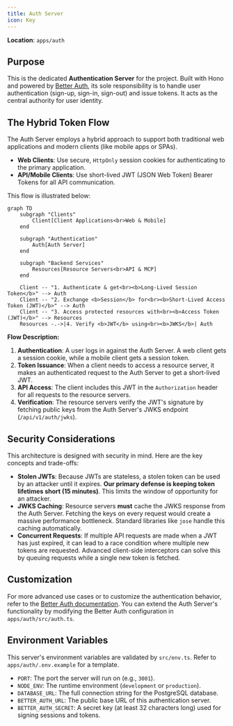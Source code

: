 ```yaml
---
title: Auth Server
icon: Key
---
```


**Location**: `apps/auth`

## Purpose

This is the dedicated **Authentication Server** for the project. Built with Hono and powered by [Better Auth](https://www.better-auth.com/), its sole responsibility is to handle user authentication (sign-up, sign-in, sign-out) and issue tokens. It acts as the central authority for user identity.

## The Hybrid Token Flow

The Auth Server employs a hybrid approach to support both traditional web applications and modern clients (like mobile apps or SPAs).

*   **Web Clients**: Use secure, `HttpOnly` session cookies for authenticating to the primary application.
*   **API/Mobile Clients**: Use short-lived JWT (JSON Web Token) Bearer Tokens for all API communication.

This flow is illustrated below:

```mermaid
graph TD
    subgraph "Clients"
        Client[Client Applications<br>Web & Mobile]
    end

    subgraph "Authentication"
        Auth[Auth Server]
    end

    subgraph "Backend Services"
        Resources[Resource Servers<br>API & MCP]
    end

    Client -- "1. Authenticate & get<br><b>Long-Lived Session Token</b>" --> Auth
    Client -- "2. Exchange <b>Session</b> for<br><b>Short-Lived Access Token (JWT)</b>" --> Auth
    Client -- "3. Access protected resources with<br><b>Access Token (JWT)</b>" --> Resources
    Resources -.->|4. Verify <b>JWT</b> using<br><b>JWKS</b>| Auth
```

**Flow Description:**

1.  **Authentication**: A user logs in against the Auth Server. A web client gets a session cookie, while a mobile client gets a session token.
2.  **Token Issuance**: When a client needs to access a resource server, it makes an authenticated request to the Auth Server to get a short-lived JWT.
3.  **API Access**: The client includes this JWT in the `Authorization` header for all requests to the resource servers.
4.  **Verification**: The resource servers verify the JWT's signature by fetching public keys from the Auth Server's JWKS endpoint (`/api/v1/auth/jwks`).

## Security Considerations

This architecture is designed with security in mind. Here are the key concepts and trade-offs:

*   **Stolen JWTs**: Because JWTs are stateless, a stolen token can be used by an attacker until it expires. **Our primary defense is keeping token lifetimes short (15 minutes)**. This limits the window of opportunity for an attacker.
*   **JWKS Caching**: Resource servers **must** cache the JWKS response from the Auth Server. Fetching the keys on every request would create a massive performance bottleneck. Standard libraries like `jose` handle this caching automatically.
*   **Concurrent Requests**: If multiple API requests are made when a JWT has just expired, it can lead to a race condition where multiple new tokens are requested. Advanced client-side interceptors can solve this by queuing requests while a single new token is fetched.

## Customization

For more advanced use cases or to customize the authentication behavior, refer to the [Better Auth documentation](https://www.better-auth.com/docs). You can extend the Auth Server's functionality by modifying the Better Auth configuration in `apps/auth/src/auth.ts`.

## Environment Variables

This server's environment variables are validated by `src/env.ts`. Refer to `apps/auth/.env.example` for a template.

*   `PORT`: The port the server will run on (e.g., `3001`).
*   `NODE_ENV`: The runtime environment (`development` or `production`).
*   `DATABASE_URL`: The full connection string for the PostgreSQL database.
*   `BETTER_AUTH_URL`: The public base URL of this authentication server.
*   `BETTER_AUTH_SECRET`: A secret key (at least 32 characters long) used for signing sessions and tokens.
